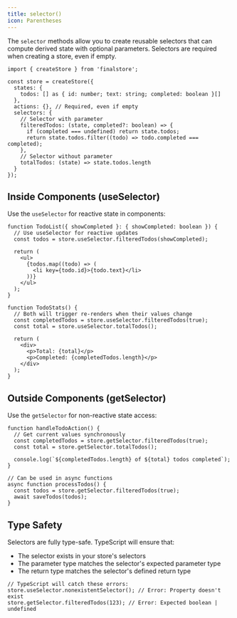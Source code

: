 ```yaml
---
title: selector()
icon: Parentheses
---
```


The `selector` methods allow you to create reusable selectors that can compute derived state with optional parameters. Selectors are required when creating a store, even if empty.

```tsx
import { createStore } from 'finalstore';

const store = createStore({
  states: {
    todos: [] as { id: number; text: string; completed: boolean }[]
  },
  actions: {}, // Required, even if empty
  selectors: {
    // Selector with parameter
    filteredTodos: (state, completed?: boolean) => {
      if (completed === undefined) return state.todos;
      return state.todos.filter((todo) => todo.completed === completed);
    },
    // Selector without parameter
    totalTodos: (state) => state.todos.length
  }
});
```

## Inside Components (useSelector)

Use the `useSelector` for reactive state in components:

```tsx
function TodoList({ showCompleted }: { showCompleted: boolean }) {
  // Use useSelector for reactive updates
  const todos = store.useSelector.filteredTodos(showCompleted);

  return (
    <ul>
      {todos.map((todo) => (
        <li key={todo.id}>{todo.text}</li>
      ))}
    </ul>
  );
}

function TodoStats() {
  // Both will trigger re-renders when their values change
  const completedTodos = store.useSelector.filteredTodos(true);
  const total = store.useSelector.totalTodos();

  return (
    <div>
      <p>Total: {total}</p>
      <p>Completed: {completedTodos.length}</p>
    </div>
  );
}
```

## Outside Components (getSelector)

Use the `getSelector` for non-reactive state access:

```tsx
function handleTodoAction() {
  // Get current values synchronously
  const completedTodos = store.getSelector.filteredTodos(true);
  const total = store.getSelector.totalTodos();

  console.log(`${completedTodos.length} of ${total} todos completed`);
}

// Can be used in async functions
async function processTodos() {
  const todos = store.getSelector.filteredTodos(true);
  await saveTodos(todos);
}
```

## Type Safety

Selectors are fully type-safe. TypeScript will ensure that:

- The selector exists in your store's selectors
- The parameter type matches the selector's expected parameter type
- The return type matches the selector's defined return type

```tsx
// TypeScript will catch these errors:
store.useSelector.nonexistentSelector(); // Error: Property doesn't exist
store.getSelector.filteredTodos(123); // Error: Expected boolean | undefined
```
